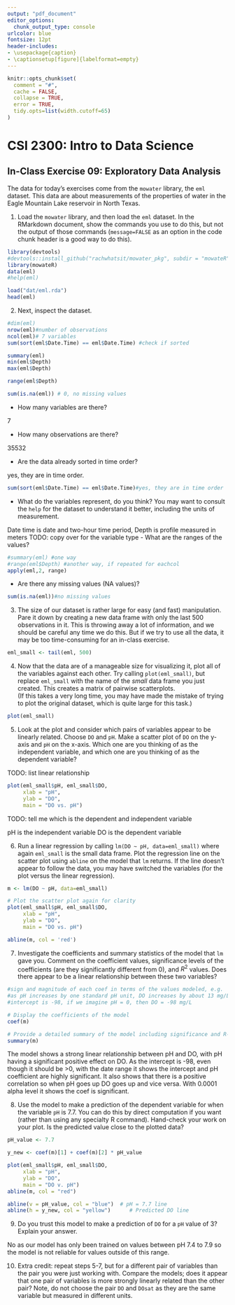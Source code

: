 ```yaml
---
output: "pdf_document"
editor_options: 
  chunk_output_type: console
urlcolor: blue
fontsize: 12pt
header-includes:
- \usepackage{caption}
- \captionsetup[figure]{labelformat=empty}
---
```


```r
knitr::opts_chunk$set(
  comment = "#", 
  cache = FALSE,  
  collapse = TRUE,
  error = TRUE,
  tidy.opts=list(width.cutoff=65)
)
```

# CSI 2300: Intro to Data Science

## In-Class Exercise 09: Exploratory Data Analysis 

The data for today's exercises come from the `mowater` library, the `eml`
dataset. This data are about measurements of the properties of water in the Eagle
Mountain Lake reservoir in North Texas.

1. Load the `mowater` library, and then load the `eml` dataset. In the RMarkdown
   document, show the commands you use to do this, but not the
   output of those commands (`message=FALSE` as an option in the code chunk
   header is a good way to do this).

```r
library(devtools)
#devtools::install_github("rachwhatsit/mowater_pkg", subdir = "mowateR")
library(mowateR)
data(eml) 
#help(eml)

load("dat/eml.rda")
head(eml)
```


2. Next, inspect the dataset.


```r
#dim(eml)
nrow(eml)#number of observations
ncol(eml)# 7 variables
sum(sort(eml$Date.Time) == eml$Date.Time) #check if sorted

summary(eml)
min(eml$Depth)
max(eml$Depth)

range(eml$Depth)

sum(is.na(eml)) # 0, no missing values
```

   - How many variables are there?
   
   7
   
   - How many observations are there?
   
   35532
   
   - Are the data already sorted in time order?
   
   yes, they are in time order.

```r
sum(sort(eml$Date.Time) == eml$Date.Time)#yes, they are in time order
```
   
   - What do the variables represent, do you think? You may want to consult the
     `help` for the dataset to understand it better, including the units of
     measurement. 
     
Date time is date and two-hour time period, Depth is profile measured in meters TODO: copy over for the variable type
   - What are the ranges of the values? 
```r
#summary(eml) #one way 
#range(eml$Depth) #another way, if repeated for eachcol
apply(eml,2, range)
```
   
   - Are there any missing values (NA values)? 
   
```r
sum(is.na(eml))#no missing values
```



3. The size of our dataset is rather large for easy (and fast) manipulation. 
   Pare it down by creating a new data frame with only the last $500$ observations in it. This is
   throwing away a lot of information, and we should be careful any time we do
   this. But if we try to use all the data, it may be too time-consuming for an
   in-class exercise.
   
```r
eml_small <- tail(eml, 500)
```




4. Now that the data are of a manageable size for visualizing it, plot all of
   the variables against each other. Try calling `plot(eml_small)`,  but replace
   `eml_small` with the name of the *small* data frame you just created.  This creates a matrix of pairwise scatterplots.  
   (If this takes a very long time, you may have made the mistake of trying to
   plot the original dataset, which is quite large for this task.)
   
```r
plot(eml_small)
```



5. Look at the plot and consider which pairs of variables appear to be linearly
   related. Choose `DO` and `pH`.  Make a scatter plot of `DO` on the
   y-axis and `pH` on the x-axis.  Which one are you thinking of as the
   independent variable, and which one are you thinking of as the dependent
   variable?

TODO: list linear relationship

```r
plot(eml_small$pH, eml_small$DO,
     xlab = "pH", 
     ylab = "DO",
     main = "DO vs. pH")
```
 
TODO: tell me which is the dependent and independent variable

pH is the independent variable
DO is the dependent variable


6. Run a linear regression by calling `lm(DO ~ pH, data=eml_small)`
   where again `eml_small` is the small data frame.  Plot the regression line on
   the scatter plot using `abline` on the model that `lm` returns. If the line
   doesn't appear to follow the data, you may have switched the variables (for
   the plot versus the linear regression).

```r
m <- lm(DO ~ pH, data=eml_small)

# Plot the scatter plot again for clarity
plot(eml_small$pH, eml_small$DO,
     xlab = "pH", 
     ylab = "DO",
     main = "DO vs. pH")

abline(m, col = 'red')
```


7. Investigate the coefficients and summary statistics of the model that `lm`
   gave you. Comment on the coefficient values, significance levels of the
   coefficients (are they significantly different from $0$), and $R^2$ values.
   Does there appear to be a linear relationship between these two variables?

```r
#sign and magnitude of each coef in terms of the values modeled, e.g.
#as pH increases by one standard pH unit, DO increases by about 13 mg/L
#intercept is -98, if we imagine pH = 0, then DO = -98 mg/L

# Display the coefficients of the model
coef(m)

# Provide a detailed summary of the model including significance and R-squared
summary(m)

```

The model shows a strong linear relationship between pH and DO, with pH having a significant positive effect on DO. As the intercept is -98, even though it should be >0, with the date range it shows the intercept and pH coefficient are highly significant. It also shows that there is a positive correlation so when pH goes up DO goes up and vice versa. With 0.0001 alpha level it shows the coef is significant. 

8. Use the model to make a prediction of the dependent variable for when the
   variable `pH` is $7.7$. You can do this by direct computation if you want
   (rather than using any specialty R command).  Hand-check your work on your
   plot. Is the predicted value close to the plotted data?
   
```r
pH_value <- 7.7

y_new <- coef(m)[1] + coef(m)[2] * pH_value

plot(eml_small$pH, eml_small$DO,
     xlab = "pH", 
     ylab = "DO",
     main = "DO v. pH")
abline(m, col = "red")

abline(v = pH_value, col = "blue")  # pH = 7.7 line
abline(h = y_new, col = "yellow")      # Predicted DO line
```
  


9. Do you trust this model to make a prediction of `DO` for a `pH` value of 3?
   Explain your answer.
   
  
  No as our model has only been trained on values between pH 7.4 to 7.9 so the model is not reliable for values outside of this range.
   



10. Extra credit: repeat steps 5-7, but for a different pair of variables than
   the pair you were just working with. Compare the models; does it appear
   that one pair of variables is more strongly linearly related than the other
   pair? Note, do not choose the pair `DO` and `DOsat` as they are the same
   variable but measured in different units.
   
```r

```
  
  

